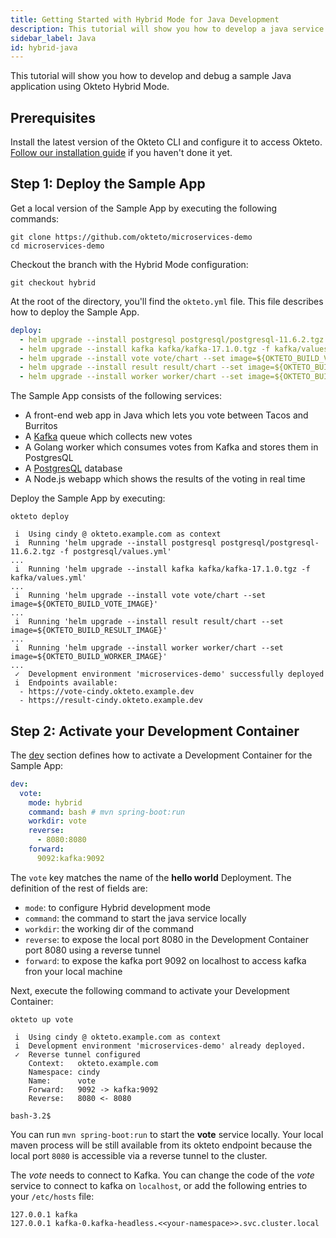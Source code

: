 ```yaml
---
title: Getting Started with Hybrid Mode for Java Development
description: This tutorial will show you how to develop a java service using hybrid mode
sidebar_label: Java
id: hybrid-java
---
```



This tutorial will show you how to develop and debug a sample Java application using Okteto Hybrid Mode.

## Prerequisites

Install the latest version of the Okteto CLI and configure it to access Okteto. [Follow our installation guide](get-started/install-okteto-cli.mdx) if you haven't done it yet.

## Step 1: Deploy the Sample App

Get a local version of the Sample App by executing the following commands:

```console
git clone https://github.com/okteto/microservices-demo
cd microservices-demo
```

Checkout the branch with the Hybrid Mode configuration:

```console
git checkout hybrid
```

At the root of the directory, you'll find the `okteto.yml` file.
This file describes how to deploy the Sample App.

```yaml
deploy:
  - helm upgrade --install postgresql postgresql/postgresql-11.6.2.tgz -f postgresql/values.yml
  - helm upgrade --install kafka kafka/kafka-17.1.0.tgz -f kafka/values.yml
  - helm upgrade --install vote vote/chart --set image=${OKTETO_BUILD_VOTE_IMAGE}
  - helm upgrade --install result result/chart --set image=${OKTETO_BUILD_RESULT_IMAGE}
  - helm upgrade --install worker worker/chart --set image=${OKTETO_BUILD_WORKER_IMAGE}
```

The Sample App consists of the following services:

- A front-end web app in Java which lets you vote between Tacos and Burritos
- A [Kafka](https://bitnami.com/stack/kafka/helm) queue which collects new votes
- A Golang worker which consumes votes from Kafka and stores them in PostgresQL
- A [PostgresQL](https://bitnami.com/stack/postgresql/helm) database
- A Node.js webapp which shows the results of the voting in real time

Deploy the Sample App by executing:

```console
okteto deploy
```

```console
 i  Using cindy @ okteto.example.com as context
 i  Running 'helm upgrade --install postgresql postgresql/postgresql-11.6.2.tgz -f postgresql/values.yml'
...
 i  Running 'helm upgrade --install kafka kafka/kafka-17.1.0.tgz -f kafka/values.yml'
...
 i  Running 'helm upgrade --install vote vote/chart --set image=${OKTETO_BUILD_VOTE_IMAGE}'
...
 i  Running 'helm upgrade --install result result/chart --set image=${OKTETO_BUILD_RESULT_IMAGE}'
...
 i  Running 'helm upgrade --install worker worker/chart --set image=${OKTETO_BUILD_WORKER_IMAGE}'
...
 ✓  Development environment 'microservices-demo' successfully deployed
 i  Endpoints available:
  - https://vote-cindy.okteto.example.dev
  - https://result-cindy.okteto.example.dev
  ```

## Step 2: Activate your Development Container

The [dev](reference/okteto-manifest.mdx#dev-object-optional) section defines how to activate a Development Container for the Sample App:

```yaml
dev:
  vote:
    mode: hybrid
    command: bash # mvn spring-boot:run
    workdir: vote
    reverse:
      - 8080:8080
    forward:
      9092:kafka:9092
```

The `vote` key matches the name of the **hello world** Deployment. The definition of the rest of fields are:

- `mode`: to configure Hybrid development mode
- `command`: the command to start the java service locally
- `workdir`: the working dir of the command
- `reverse`: to expose the local port 8080 in the Development Container port 8080 using a reverse tunnel
- `forward`: to expose the kafka port 9092 on localhost to access kafka fron your local machine

Next, execute the following command to activate your Development Container:

```console
okteto up vote
```

```console
 i  Using cindy @ okteto.example.com as context
 i  Development environment 'microservices-demo' already deployed.
 ✓  Reverse tunnel configured
    Context:   okteto.example.com
    Namespace: cindy
    Name:      vote
    Forward:   9092 -> kafka:9092
    Reverse:   8080 <- 8080

bash-3.2$
```

You can run `mvn spring-boot:run` to start the **vote** service locally.
Your local maven process will be still available from its okteto endpoint because the local port `8080` is accessible via a reverse tunnel to the cluster.

The *vote* needs to connect to Kafka. You can change the code of the *vote*  service to connect to kafka on `localhost`, or add the following entries to your `/etc/hosts` file:

```
127.0.0.1 kafka
127.0.0.1 kafka-0.kafka-headless.<<your-namespace>>.svc.cluster.local
```
